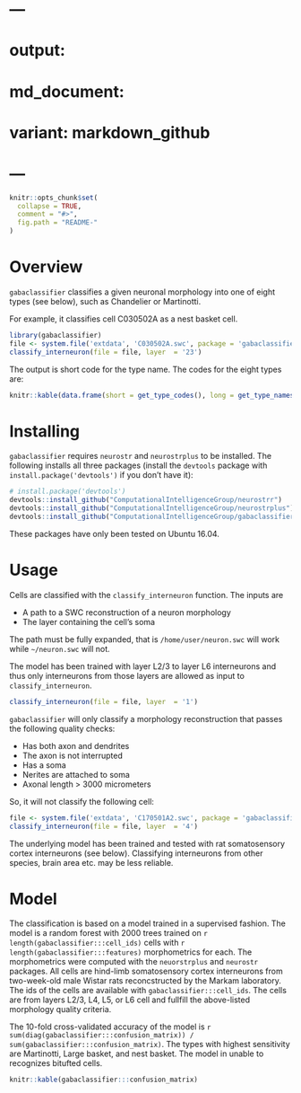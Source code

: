 # ---
# output:
#   md_document:
#     variant: markdown_github
# ---

<!-- README.md is generated from README.Rmd. Please edit that file -->

```r
knitr::opts_chunk$set(
  collapse = TRUE,
  comment = "#>",
  fig.path = "README-"
)
```
  
# Overview 

`gabaclassifier` classifies a given neuronal morphology into one of eight types (see below), such as Chandelier or Martinotti. 

For example, it classifies cell C030502A as a nest basket cell.

```r
library(gabaclassifier) 
file <- system.file('extdata', 'C030502A.swc', package = 'gabaclassifier')
classify_interneuron(file = file, layer  = '23')
``` 

The output is short code for the type name. The codes for the eight types are: 
```r
knitr::kable(data.frame(short = get_type_codes(), long = get_type_names())  )
```  

# Installing   

`gabaclassifier` requires `neurostr` and `neurostrplus` to be installed. The following installs all three packages (install the `devtools` package with `install.package('devtools')` if you don't have it):
```r
# install.package('devtools')
devtools::install_github("ComputationalIntelligenceGroup/neurostrr")
devtools::install_github("ComputationalIntelligenceGroup/neurostrplus")
devtools::install_github("ComputationalIntelligenceGroup/gabaclassifier") 
```   
These packages have only been tested on Ubuntu 16.04.    

# Usage
Cells are classified with the `classify_interneuron` function. The inputs are

- A path to a SWC reconstruction of a neuron morphology 
- The layer containing the cell's soma 

The path must be fully expanded, that is `/home/user/neuron.swc` will work while `~/neuron.swc` will not. 

The model has been trained with layer L2/3 to layer L6 interneurons and thus only interneurons from those layers are allowed as input to `classify_interneuron`.  
```r
classify_interneuron(file = file, layer  = '1')
```
 
`gabaclassifier` will only classify a morphology reconstruction that passes the following quality checks:

- Has both axon and dendrites 
- The axon is not interrupted
- Has a soma
- Nerites are attached to soma 
- Axonal length > 3000 micrometers 

So, it will not classify the following cell:
```r
file <- system.file('extdata', 'C170501A2.swc', package = 'gabaclassifier')
classify_interneuron(file = file, layer  = '4')
```

The underlying model has been trained and tested with rat somatosensory cortex interneurons (see below). Classifying interneurons from other species, brain area etc. may be less reliable.
  
# Model  
The classification is based on a model trained in a supervised fashion. The model is a random forest with 2000 trees trained on `r length(gabaclassifier:::cell_ids)` cells with `r length(gabaclassifier:::features)` morphometrics for each. The morphometrics were computed with the `neuorstrplus` and `neurostr` packages. All cells are hind-limb somatosensory cortex interneurons from two-week-old male Wistar rats reconcstructed by the Markam laboratory. The ids of the cells are available with `gabaclassifier:::cell_ids`. The cells are from layers L2/3, L4, L5, or L6 cell and fullfill the above-listed morphology quality criteria.  

The 10-fold cross-validated accuracy of the model is `r sum(diag(gabaclassifier:::confusion_matrix)) / sum(gabaclassifier:::confusion_matrix)`. The types with highest sensitivity are Martinotti, Large basket, and nest basket. The model in unable to recognizes bitufted cells. 
```r
knitr::kable(gabaclassifier:::confusion_matrix)
```

